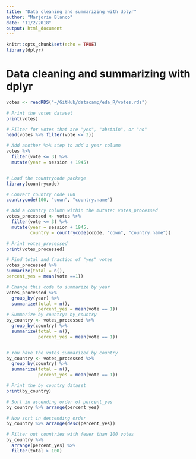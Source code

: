 ```yaml
---
title: "Data cleaning and summarizing with dplyr"
author: "Marjorie Blanco"
date: "11/2/2018"
output: html_document
---
```


```r
knitr::opts_chunk$set(echo = TRUE)
library(dplyr)
```

# Data cleaning and summarizing with dplyr
```r
votes <- readRDS("~/GitHub/datacamp/eda_R/votes.rds")

# Print the votes dataset
print(votes)

# Filter for votes that are "yes", "abstain", or "no"
head(votes %>% filter(vote <= 3))

# Add another %>% step to add a year column
votes %>%
  filter(vote <= 3) %>%
  mutate(year = session + 1945)


# Load the countrycode package
library(countrycode)

# Convert country code 100
countrycode(100, "cown", "country.name")

# Add a country column within the mutate: votes_processed
votes_processed <- votes %>%
  filter(vote <= 3) %>%
  mutate(year = session + 1945,
         country = countrycode(ccode, "cown", "country.name"))

# Print votes_processed
print(votes_processed)

# Find total and fraction of "yes" votes
votes_processed %>% 
summarize(total = n(),
percent_yes = mean(vote ==1))

# Change this code to summarize by year
votes_processed %>%
  group_by(year) %>%
  summarize(total = n(),
            percent_yes = mean(vote == 1)) 
# Summarize by country: by_country
by_country <- votes_processed %>%
  group_by(country) %>%
  summarize(total = n(),
            percent_yes = mean(vote == 1))


# You have the votes summarized by country
by_country <- votes_processed %>%
  group_by(country) %>%
  summarize(total = n(),
            percent_yes = mean(vote == 1))

# Print the by_country dataset
print(by_country)

# Sort in ascending order of percent_yes
by_country %>% arrange(percent_yes)

# Now sort in descending order
by_country %>% arrange(desc(percent_yes))

# Filter out countries with fewer than 100 votes
by_country %>%
  arrange(percent_yes) %>%
  filter(total > 100)


```

